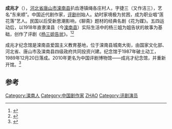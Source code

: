 '''成兆才'''（{{Bd|1874年|12月20日|1929年|3月8日}}），[[河北省|河北省]][[唐山市|唐山市]][[滦南县|滦南县]]扒齿港镇绳各庄村人，字捷三（又作洁三），艺名“东来顺”。中国近代剧作家，[[评剧|评剧]]创始人。幼时家境极为贫困，成为职业唱“莲花落”艺人。民国以后受新思潮影响，《聊斋》题材的经典名剧《花为媒》。五四运动后，以1918年直隶滦县（今[[滦南县|滦南县]]）实际生活中的杨三姐为姐告状的故事为基础，创作了评剧《[[杨三姐告状|杨三姐告状]]》。<ref>{{cite web |title=非遗中国：评剧 |url=http://cul.news.sina.com.cn/2018-11-06/doc-ihnknmqx5597849.shtml |website=新浪文化 |accessdate=2020-01-08 |date=2018-11-06}}</ref><ref>{{cite web |title=名家十日谈：成兆才使评剧登上大雅之堂 |url=http://news.sina.com.cn/c/2003-10-09/23551887630.shtml?from=wap |website=新浪新闻 |publisher=天津青年报 |accessdate=2020-01-08}}</ref>

成兆才纪念馆是滦南县爱国主义教育基地，位于滦南县城南大街，由国家文化部、河北省、唐山市及滦南县四级政府共同投资兴建。纪念馆于1987年破土动工，1989年12月20日落成。2010年更名为中国评剧博物馆——成兆才纪念馆，并重新开馆。<ref>{{cite web |title=中国评剧博物馆成兆才纪念馆在唐山滦南开馆_新闻中心_新浪网 |url=http://news.sina.com.cn/o/2010-07-22/153117847996s.shtml |website=新浪新闻 |accessdate=2020-01-08}}</ref>

==参考==
{{refs}}

{{china-bio-stub}}
{{Authority control}}
{{DEFAULTSORT:Cheng zhaocai}}
[[Category:滦南人|Category:滦南人]]
[[Category:中国剧作家|Category:中国剧作家]]
[[Category:成姓|ZHAO]]
[[Category:评剧演员|Category:评剧演员]]